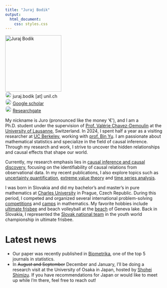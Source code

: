 ---
title: "Juraj Bodik"
output:
  html_document:
    css: styles.css
---

<div class="row">
  <div class="col-md-3">
   <img src="foto.jpg" alt="Juraj Bodik" style="width:180px;">
   <br>
 <img src="email.png" alt="rg" style="width:20px; border-radius:50%;"> juraj.bodik [at] unil.ch
 <br>
 <img src="gs.png" alt="gs" style="width:20px; border-radius:50%;"> [Google scholar](https://scholar.google.com/citations?user=Ip7P8NIAAAAJ&hl=en)
 <br>
 <img src="rg.png" alt="rg" style="width:20px; border-radius:50%;"> [Researchgate](https://www.researchgate.net/profile/Juraj-Bodik)




  </div>
  <div class="col-md-9">

My nickname is Juro (pronounced like the money '€'), and I am a Ph.D. student under the supervision of [Prof. Valérie Chavez-Demoulin](https://wp.unil.ch/hecimpact/people/valerie-chavez-demoulin/) at the [University of Lausanne](https://www.unil.ch/hec/en/home.html), Switzerland. In 2024, I spent half a year as a visiting researcher at [UC Berkeley](https://www.stat.berkeley.edu/~yugroup/index.html), working with [prof. Bin Yu](https://www.stat.berkeley.edu/~yugroup/index.html). I am passionate about mathematical statistics and specialize in the field of causal inference. Through my research and work, I strive to uncover the hidden relationships and causal effects that shape our world.

Currently, my research emphasis lies in [causal inference and causal discovery](https://arxiv.org/abs/2407.09632), focusing on the identifiability of causal relations from observational data. In my recent publications, I also explore topics such as [uncertainty quantification](https://en.wikipedia.org/wiki/Uncertainty_quantification),  [extreme value theory](https://en.wikipedia.org/wiki/Extreme_value_theory) and [time series analysis](https://en.wikipedia.org/wiki/Granger_causality). 

I was born in Slovakia and did my bachelor's and master's in pure mathematics at [Charles University](https://www.mff.cuni.cz/en) in Prague, Czech Republic. During this period, I competed and organized several international problem-solving [competitions](https://www.imc-math.org.uk/?year=2020&item=info) and [camps](https://kms.sk/) in mathematics. My favorite hobbies include [ultimate frisbee](https://www.flyhigh.ultimate.ch/) and beach volleyball at the [beach](https://goo.gl/maps/YQZAVj8VvoEqdKDt6) of Geneva lake. Back in Slovakia, I represented the [Slovak national team](https://wfdf.sport/about-wfdf/member-federations/slovakia/) in the youth world championship in ultimate frisbee.


  </div>
</div>


# Latest news
- Our paper was recently published in [Biometrika](https://academic.oup.com/biomet/advance-article/doi/10.1093/biomet/asaf042/8157876), one of the top 5 journals in statistics.
- In <del>August and September</del> December and January, I’ll be doing a research visit at the University of Osaka in Japan, hosted by [Shohei Shimizu](https://www.shimizulab.org/lab). If you have recommendations for Japan or would like to meet up while I’m there, feel free to reach out!
